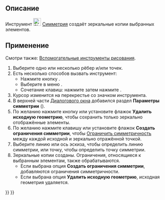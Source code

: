 <languages/>

{{Docnav/ru
|[[Sketcher_Offset/ru|Сместить геометрию]]
|[[Sketcher_RemoveAxesAlignment/ru|Удалить выравнивание по осям]]
|[[Sketcher_Workbench/ru|Скетчер]]
|IconL=Sketcher_Offset.svg
|IconR=Sketcher_RemoveAxesAlignment.svg
|IconC=Workbench_Sketcher.svg
}}

{{GuiCommand/ru
|Name=Sketcher Symmetry
|Name/ru=Скетчер Симметрия
|MenuLocation=Эскиз → Инструменты эскиза → Симметрия
|Workbenches=[[Sketcher_Workbench/ru|Скетчер]]
|Shortcut={{KEY|Z}} {{KEY|S}}
|Version=0.16
|SeeAlso=[[Sketcher_MirrorSketch/ru|Скетчер Отразить эскиз зеркально]]
}}

<span id="Description"></span>
== Описание ==

Инструмент [[Image:Sketcher_Symmetry.svg|24px]] [[Sketcher_Symmetry/ru|Симметрия]] создаёт зеркальные копии выбранных элементов.

<span id="Usage"></span>
== Применение == 

Смотри также: [[Sketcher_Workbench/ru#Drawing_aids|Вспомогательные инструменты рисования]].

# Выберите одно или несколько рёбер и/или точек.
# Есть несколько способов вызвать инструмент:
#* Нажмите кнопку {{Button|[[Image:Sketcher_Symmetry.svg|16px]] [[Sketcher_Symmetry/ru|Симметрия]]}}.
#* Выберите в меню {{MenuCommand|Эскиз → Инструменты эскиза → [[Image:Sketcher_Symmetry.svg|16px]] Симметрия}}.
#* Сочетание клавиш: нажмите {{KEY|Z}} затем нажмите {{KEY|S}}.
# Курсор изменится на перекрестье со значком инструмента.
# В верхней части [[Sketcher_Dialog/ru|Диалогового окна]] добавился раздел '''Параметры симметрии''' ({{Version/ru|1.0}}).
# По желанию нажмите кнопку {{KEY|U}} или установите флажок '''Удалить исходную геометрию''', чтобы сохранить только зеркально отображённые элементы. {{Version/ru|1.0}}
# По желанию нажмите клавишу {{KEY|J}} или установите флажок '''Создать ограничения симметрии''', чтобы  [[Sketcher_ConstrainSymmetric/ru|Ограничить симметричность]] между каждой исходной и зеркально отражённой точкой. {{Version/ru|1.0}}
# Выберите линию или ось эскиза, чтобы определить линию симметрии, или точку, чтобы определить точку симметрии.
# Зеркальные копии созданы. Ограничения, относящиеся к выбранным элементам, также обрабатываются.
#* Если выбрана опция '''Создать ограничения симметрии''', добавляются ограничения симметричности.
#* Если выбрана опция '''Удалить исходную геометрию''', исходная геометрия удаляется.


{{Docnav/ru
|[[Sketcher_Offset/ru|Сместить геометрию]]
|[[Sketcher_RemoveAxesAlignment/ru|Удалить выравнивание по осям]]
|[[Sketcher_Workbench/ru|Скетчер]]
|IconL=Sketcher_Offset.svg
|IconR=Sketcher_RemoveAxesAlignment.svg
|IconC=Workbench_Sketcher.svg
}}

{{Sketcher_Tools_navi{{#translation:}}}}
{{Userdocnavi{{#translation:}}}}